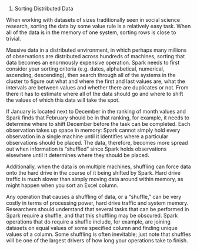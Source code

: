 #. Sorting Distributed Data

When working with datasets of sizes traditionally seen in social science research, sorting the data by some value rule is a relatively easy task. When all of the data is in the memory of one system, sorting rows is close to trivial.


Massive data in a distributed environment, in which perhaps many millions of observations are distributed across hundreds of machines, sorting that data becomes an enormously expensive operation. Spark needs to first consider your sorting criteria (e.g. dates, alphabetical, numerical, ascending, descending), then search through all of the systems in the cluster to figure out what and where the first and last values are, what the intervals are between values and whether there are duplicates or not. From there it has to estimate where all of the data should go and where to shift the values of which this data will take the spot.


If January is located next to December in the ranking of month values and Spark finds that February should be in that ranking, for example, it needs to determine where to shift December before the task can be completed.  Each observation takes up space in memory: Spark cannot simply hold every observation in a single machine until it identifies where a particular observations should be placed. The data, therefore, becomes more spread out when information is "shuffled" since Spark holds observations elsewhere until it determines where they should be placed.


Additionally, when the data is on multiple machines, shuffling can force data onto the hard drive in the course of it being shifted by Spark. Hard drive traffic is much slower than simply moving data around within memory, as might happen when you sort an Excel column. 


Any operation that causes a shuffling of data, or a "shuffle," can be very costly in terms of processing power, hard drive traffic and system memory.  Researchers should understand that several tasks that can be performed in Spark require a shuffle, and that this shuffling may be obscured. Spark operations that do require a shuffle include, for example, are joining datasets on equal values of some specified column and finding unique values of a column. Some shuffling is often inevitable; just note that shuffles will be one of the largest drivers of how long your operations take to finish.
